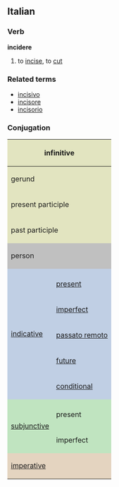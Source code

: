==Italian==
===Verb===
'''incidere'''

# to [[incise]], to [[cut]]

===Related terms===
*[[incisivo]]
*[[incisore]]
*[[incisorio]]

===Conjugation===

<center>
{| style="background:#F0F0F0"

|-
! colspan="3" style="background:#e2e4c0" | infinitive
| colspan="5" | incidere

|-
! colspan="3" style="background:#e2e4c0" | gerund
| colspan="5" | incidendo

|-
! colspan="3" style="background:#e2e4c0" | present participle
| colspan="5" | [[incidente]]

|-
! colspan="3" style="background:#e2e4c0" | past participle
| colspan="5" | [[inciso]]

|-
! colspan="2" rowspan="2" style="background:#C0C0C0" | person
! colspan="3" style="background:#C0C0C0" | singular
! colspan="3" style="background:#C0C0C0" | plural

|-
! style="background:#C0C0C0;width:12.5%" | first
! style="background:#C0C0C0;width:12.5%" | second
! style="background:#C0C0C0;width:12.5%" | third
! style="background:#C0C0C0;width:12.5%" | first
! style="background:#C0C0C0;width:12.5%" | second
! style="background:#C0C0C0;width:12.5%" | third

|-
! rowspan="6" style="background:#c0cfe4" | [[indicative]]

! style="background:#c0cfe4" colspan="1" | 
! style="background:#c0cfe4" | io
! style="background:#c0cfe4" | tu
! style="background:#c0cfe4" | lui/lei
! style="background:#c0cfe4" | noi
! style="background:#c0cfe4" | voi
! style="background:#c0cfe4" | loro

|-
! style="height:3em;background:#c0cfe4" | [[present]]
| incido
| incidi
| incide
| incidiamo
| incidete
| incidono

|-
! style="height:3em;background:#c0cfe4" | [[imperfect]]
| incidevo
| incidevi
| incideva
| incidevamo
| incidevate
| incidevano

|-
! style="height:3em;background:#c0cfe4" | [[passato remoto]]
| incisi
| incidesti
| incise
| incidemmo
| incideste
| incisero

|-
! style="height:3em;background:#c0cfe4" | [[future]]
| inciderò
| inciderai
| inciderà
| incideremo
| inciderete
| incideranno

|-
! style="height:3em;background:#c0cfe4" | [[conditional]]
| inciderei
| incideresti
| inciderebbe
| incideremmo
| incidereste
| inciderebbero

|-
! rowspan="3" style="background:#c0e4c0" |[[subjunctive]]
! style="background:#c0e4c0" | 
! style="background:#c0e4c0" | che io
! style="background:#c0e4c0" | che tu
! style="background:#c0e4c0" | che lui/che lei
! style="background:#c0e4c0" | che noi
! style="background:#c0e4c0" | che voi
! style="background:#c0e4c0" | che loro

|-
! style="height:3em;background:#c0e4c0" | present
| incida
| incida
| incida
| incidiamo
| incidiate
| incidano

|-
! style="height:3em;background:#c0e4c0" rowspan="1" | imperfect
| incidessi
| incidessi
| incidesse
| incidessimo
| incideste
| incidessero

|-
! colspan="2" rowspan="2" style="height:3em;background:#e4d4c0" | [[imperative]]
! style="background:#e4d4c0" | -
! style="background:#e4d4c0" | tu
! style="background:#e4d4c0" | lui/lei
! style="background:#e4d4c0" | noi
! style="background:#e4d4c0" | voi
! style="background:#e4d4c0" | loro

|-
|
| incidi
| incida
| incidiamo
| incidete
| incidano

|}
</center>